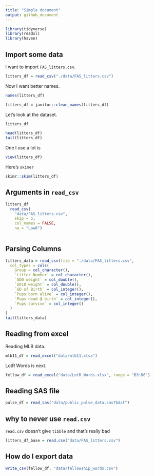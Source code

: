 ```yaml
---
title: "Simple document"
output: github_document
---
```


```r
library(tidyverse)
library(readxl)
library(haven)
```

## Import some data

I want to import `FAS_litters.csv`.

```r

litters_df = read_csv("./data/FAS_litters.csv")
```
Now I want better names.

```r
names(litters_df)

litters_df = janitor::clean_names(litters_df)
```

Let's look at the dataset.

```r
litters_df

head(litters_df)
tail(litters_df)
```
One I use a lot is

```r
view(litters_df)
```
Here's `skimer`
```r
skimr::skim(litters_df)
```

## Arguments in `read_csv`

```r
litters_df
  read_csv(
    "data/FAS_litters.csv",
    skip = 5,
    col_names = FALSE,
    na = "Low8")
  
```
## Parsing Columns

```r
litters_data = read_csv(file = "./data/FAS_litters.csv",
  col_types = cols(
    Group = col_character(),
    `Litter Number` = col_character(),
    `GD0 weight` = col_double(),
    `GD18 weight` = col_double(),
    `GD of Birth` = col_integer(),
    `Pups born alive` = col_integer(),
    `Pups dead @ birth` = col_integer(),
    `Pups survive` = col_integer()
  )
)
tail(litters_data)
```

## Reading from excel

Reading MLB data.

```r
mlb11_df = read_excel("data/mlb11.xlsx")
```
LotR Words is next.

```r
fellow_df = read_excel("data/LotR_Words.xlsx", range = "B3:D6")
```
## Reading SAS file
```r
pulse_df = read_sas("data/public_pulse_data.sas7bdat")
```
## why to never use `read.csv`

`read.csv` doesn't give `tibble` and that's really bad

```r
litters_df_base = read.csv("data/FAS_litters.csv")
```

## How do I export data

```r
write_csv(fellow_df, "data/fellowship_words.csv")
```

